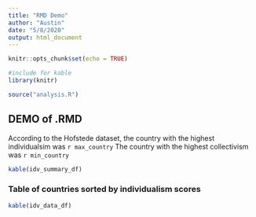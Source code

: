 ```yaml
---
title: "RMD Demo"
author: "Austin"
date: "5/8/2020"
output: html_document
---
```


```r
knitr::opts_chunk$set(echo = TRUE)
```

```r
#include for kable
library(knitr)

source("analysis.R")
```

## DEMO of .RMD

According to the Hofstede dataset, the country with the highest individualsim was `r max_country` The country with the highest collectivism was `r min_country`


```r
kable(idv_summary_df)


```

### Table of countries sorted by individualism scores

```r
kable(idv_data_df)
```


